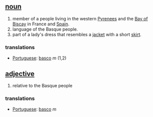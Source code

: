 == [[noun]] ==
# member of a people living in the western [[Pyrenees]] and the [[Bay of Biscay]] in France and [[Spain]].
# language of the Basque people.
# part of a lady's dress that resembles a [[jacket]] with a short [[skirt]].

=== translations ===
*[[Portuguese]]: [[basco]] ''m'' (1,2)

== [[adjective]] ==
# relative to the Basque people

=== translations ===
*[[Portuguese]]: [[basco]] ''m''